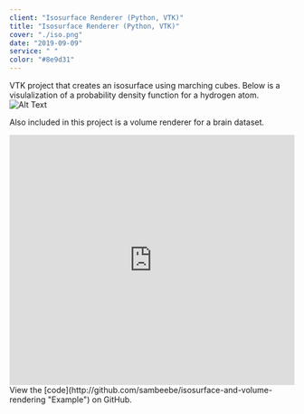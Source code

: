 ```yaml
---
client: "Isosurface Renderer (Python, VTK)"
title: "Isosurface Renderer (Python, VTK)"
cover: "./iso.png"
date: "2019-09-09"
service: " "
color: "#8e9d31"
---
```

VTK project that creates an isosurface using marching cubes.
Below is a visulalization of a probability density function for a hydrogen atom.
![Alt Text](iso.png "isosurface")

Also included in this project is a volume renderer for a brain dataset.
<div style="width: 100%; height: 0px; position: relative; padding-bottom: 87.805%;"><iframe src="https://streamable.com/s/vfyjq/nczo" frameborder="0" width="100%" height="100%" allowfullscreen style="width: 100%; height: 100%; position: absolute;"></iframe></div>
View the [code](http://github.com/sambeebe/isosurface-and-volume-rendering "Example") on GitHub.
